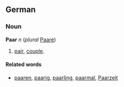 ==German==
===Noun===
'''Paar''' ''n'' (''plural'' [[Paare]])
# [[pair]], [[couple]].

====Related words====
* [[paaren]], [[paarig]], [[paarling]], [[paarmal]], [[Paarzeit]]